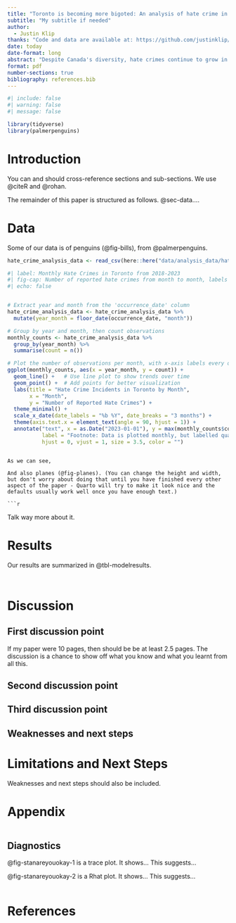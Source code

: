 ```yaml
---
title: "Toronto is becoming more bigoted: An analysis of hate crime in Toronto over time and groups"
subtitle: "My subtitle if needed"
author: 
  - Justin Klip
thanks: "Code and data are available at: https://github.com/justinklip/hate_crime_toronto_paper."
date: today
date-format: long
abstract: "Despite Canada's diversity, hate crimes continue to grow in Canada's most multicultural areas. Using data from Open Data Toronto, this paper the tracks the evolution of hate crime in Toronto from 2018 to the end of 2023. Third sentence. Fourth sentence."
format: pdf
number-sections: true
bibliography: references.bib
---
```


```r
#| include: false
#| warning: false
#| message: false

library(tidyverse)
library(palmerpenguins)
```

# Introduction

You can and should cross-reference sections and sub-sections. We use @citeR and @rohan.

The remainder of this paper is structured as follows. @sec-data....

# Data {#sec-data}

Some of our data is of penguins (@fig-bills), from @palmerpenguins.

```r
hate_crime_analysis_data <- read_csv(here::here("data/analysis_data/hate_crime_analysis_data.csv"))

#| label: Monthly Hate Crimes in Toronto from 2018-2023
#| fig-cap: Number of reported hate crimes from month to month, labels are quarterly due to space.
#| echo: false


# Extract year and month from the 'occurrence_date' column
hate_crime_analysis_data <- hate_crime_analysis_data %>%
  mutate(year_month = floor_date(occurrence_date, "month"))

# Group by year and month, then count observations
monthly_counts <- hate_crime_analysis_data %>%
  group_by(year_month) %>%
  summarise(count = n())

# Plot the number of observations per month, with x-axis labels every quarter
ggplot(monthly_counts, aes(x = year_month, y = count)) +
  geom_line() +   # Use line plot to show trends over time
  geom_point() +  # Add points for better visualization
  labs(title = "Hate Crime Incidents in Toronto by Month",
       x = "Month",
       y = "Number of Reported Hate Crimes") + 
  theme_minimal() +
  scale_x_date(date_labels = "%b %Y", date_breaks = "3 months") + 
  theme(axis.text.x = element_text(angle = 90, hjust = 1)) +
  annotate("text", x = as.Date("2023-01-01"), y = max(monthly_counts$count), 
           label = "Footnote: Data is plotted monthly, but labelled quarterly due to space", 
           hjust = 0, vjust = 1, size = 3.5, color = "")
```

```

As we can see, 

And also planes (@fig-planes). (You can change the height and width, but don't worry about doing that until you have finished every other aspect of the paper - Quarto will try to make it look nice and the defaults usually work well once you have enough text.)

```r



```

Talk way more about it.

# Results


Our results are summarized in @tbl-modelresults.

```r

```

```r

```

# Discussion

## First discussion point {#sec-first-point}

If my paper were 10 pages, then should be be at least 2.5 pages. The discussion is a chance to show off what you know and what you learnt from all this.

## Second discussion point

## Third discussion point

## Weaknesses and next steps

# Limitations and Next Steps

Weaknesses and next steps should also be included.

\newpage

\appendix



# Appendix {.unnumbered}



```r

```

## Diagnostics

@fig-stanareyouokay-1 is a trace plot. It shows... This suggests...

@fig-stanareyouokay-2 is a Rhat plot. It shows... This suggests...

```r

```

\newpage

# References
